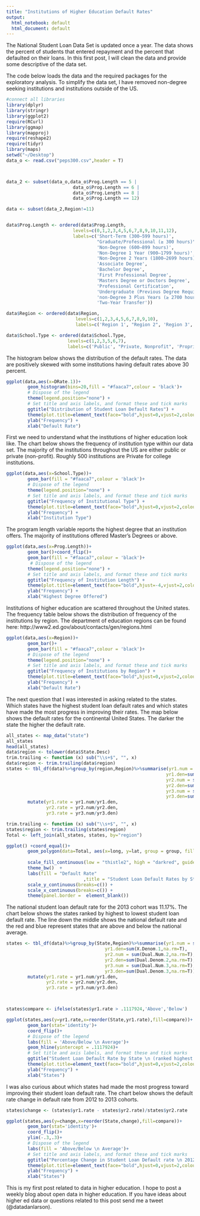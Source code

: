 ```yaml
---
title: "Institutions of Higher Education Default Rates"
output:
  html_notebook: default
  html_document: default
---
```


The National Student Loan Data Set is updated once a year. The data shows the percent of students that entered repayment and the percent that defaulted on their loans. In this first post, I will clean the data and provide some descriptive of the data set. 

The code below loads the data and the required packages for the exploratory analysis. To simplify the data set, I have removed non-degree seeking institutions and institutions outside of the US.

```r
#connect all libraries
library(dplyr)
library(stringr)
library(ggplot2)
require(RCurl)
library(ggmap)
library(mapproj)
require(reshape2)
require(tidyr)
library(maps)
setwd("~/Desktop")
data_o <- read.csv("peps300.csv",header = T)



data_2 <- subset(data_o,data_o$Prog.Length == 5 | 
                         data_o$Prog.Length == 6 | 
                         data_o$Prog.Length == 8 | 
                         data_o$Prog.Length == 12)

data <- subset(data_2,Region!=11)


data$Prog.Length <- ordered(data$Prog.Length,
                         levels=c(0,1,2,3,4,5,6,7,8,9,10,11,12),
                         labels=c('Short-Term (300–599 hours)', 
                                  "Graduate/Professional (≥ 300 hours)", 
                                  'Non-Degree (600–899 hours)',
                                  'Non-Degree 1 Year (900–1799 hours)',
                                  'Non-Degree 2 Years (1800–2699 hours)', 
                                  'Associate Degree',
                                  'Bachelor Degree',
                                  'First Professional Degree',
                                  'Masters Degree or Doctors Degree',
                                  'Professional Certification',
                                  'Undergraduate (Previous Degree Required)',
                                  'non-Degree 3 Plus Years (≥ 2700 hours)',
                                  'Two-Year Transfer'))

data$Region <- ordered(data$Region,
                          levels=c(1,2,3,4,5,6,7,8,9,10),
                          labels=c('Region 1', "Region 2", 'Region 3','Region 4','Region 5', 'Region 6','Region 7','Region 8','Region 9','Region 10'))

data$School.Type <- ordered(data$School.Type,
                       levels=c(1,2,3,5,6,7),
                       labels=c('Public', "Private, Nonprofit", 'Proprietary','Foreign public','Foreign private', 'Foreign For-Profit'))

```

The histogram below shows the distribution of the default rates. The data are positively skewed with some institutions having default rates above 30 percent. 

```r
ggplot(data,aes(x=DRate.1))+
        geom_histogram(bins=20,fill = "#faaca7",colour = 'black')+
        # Dispose of the legend
        theme(legend.position="none") +
        # Set title and axis labels, and format these and tick marks
        ggtitle("Distribution of Student Loan Default Rates") +
        theme(plot.title=element_text(face="bold",hjust=0,vjust=2,colour="#3C3C3C",size=20)) +
        ylab("Frequency") +
        xlab("Default Rate")  


```

First we need to understand what the institutions of higher education look like. The chart below shows the frequency of institution type within our data set. The majority of the institutions throughout the US are either public or private (non-profit). Roughly 500 institutions are Private for college institutions. 

```r
ggplot(data,aes(x=School.Type))+
        geom_bar(fill = "#faaca7",colour = 'black')+
        # Dispose of the legend
        theme(legend.position="none") +
        # Set title and axis labels, and format these and tick marks
        ggtitle("Frequency of Institutional Type") +
        theme(plot.title=element_text(face="bold",hjust=0,vjust=2,colour="#3C3C3C",size=20)) +
        ylab("Frequency") +
        xlab("Institution Type")  
```

The program length variable reports the highest degree that an institution offers. The majority of institutions offered Master's Degrees or above. 

```r
ggplot(data,aes(x=Prog.Length))+
        geom_bar()+coord_flip()+
        geom_bar(fill = "#faaca7",colour = 'black')+
         # Dispose of the legend
        theme(legend.position="none") +
        # Set title and axis labels, and format these and tick marks
        ggtitle("Frequency of Institution Length") +
        theme(plot.title=element_text(face="bold",hjust=-4,vjust=2,colour="#3C3C3C",size=15)) +
        ylab("Frequency") +
        xlab("Highest Degree Offered") 
```

Institutions of higher education are scattered throughout the United states. The frequency table below shows the distribution of frequency of the institutions by region. The department of education regions can be found here: http://www2.ed.gov/about/contacts/gen/regions.html

```r
ggplot(data,aes(x=Region))+
        geom_bar()+
        geom_bar(fill = "#faaca7",colour = 'black')+
        # Dispose of the legend
        theme(legend.position="none") +
        # Set title and axis labels, and format these and tick marks
        ggtitle("Frequency of Institutions by Region") +
        theme(plot.title=element_text(face="bold",hjust=0,vjust=2,colour="#3C3C3C",size=15)) +
        ylab("Frequency") +
        xlab("Default Rate") 
```

The next question that I was interested in asking related to the states. Which states have the highest student loan default rates and which states have made the most progress in improving their rates. The map below shows the default rates for the continental United States. The darker the state the higher the default rate. 


```r
all_states <- map_data("state")
all_states
head(all_states)
data$region <- tolower(data$State.Desc)
trim.trailing <- function (x) sub("\\s+$", "", x)
data$region <- trim.trailing(data$region)
states <- tbl_df(data)%>%group_by(region,Region)%>%summarise(yr1.num = sum(X.Num.1,na.rm=T),
                                                            yr1.den=sum(X.Denom.1,na.rm=T),
                                                            yr2.num = sum(Dual.Num.2,na.rm=T),
                                                            yr2.den=sum(Dual.Denom.2,na.rm=T),
                                                            yr3.num = sum(Dual.Num.3,na.rm=T),
                                                            yr3.den=sum(Dual.Denom.3,na.rm=T))%>%
        mutate(yr1.rate = yr1.num/yr1.den,
               yr2.rate = yr2.num/yr2.den,
               yr3.rate = yr3.num/yr3.den)

trim.trailing <- function (x) sub("\\s+$", "", x)
states$region <- trim.trailing(states$region)
Total <- left_join(all_states, states, by="region")

ggplot() +coord_equal()+
        geom_polygon(data=Total, aes(x=long, y=lat, group = group, fill=Total$yr1.rate),colour="white") + 
        
        scale_fill_continuous(low = "thistle2", high = "darkred", guide="colorbar") + 
        theme_bw()  + 
        labs(fill = "Default Rate" 
                             ,title = "Student Loan Default Rates by State, 2013 Cohort", x="", y="")+
        scale_y_continuous(breaks=c()) + 
        scale_x_continuous(breaks=c()) + 
        theme(panel.border =  element_blank())


```


The national student loan default rate for the 2013 cohort was 11.17%. The chart below shows the states ranked by highest to lowest student loan default rate. The line down the middle shows the national default rate and the red and blue represent states that are above and below the national average. 

```r
states <- tbl_df(data)%>%group_by(State,Region)%>%summarise(yr1.num = sum(X.Num.1,na.rm=T),
                                     yr1.den=sum(X.Denom.1,na.rm=T),
                                     yr2.num = sum(Dual.Num.2,na.rm=T),
                                     yr2.den=sum(Dual.Denom.2,na.rm=T),
                                     yr3.num = sum(Dual.Num.3,na.rm=T),
                                     yr3.den=sum(Dual.Denom.3,na.rm=T))%>%
        mutate(yr1.rate = yr1.num/yr1.den,
               yr2.rate = yr2.num/yr2.den,
               yr3.rate = yr3.num/yr3.den)



states$compare <- ifelse(states$yr1.rate > .1117924,'Above','Below')

ggplot(states,aes(y=yr1.rate,x=reorder(State,yr1.rate),fill=compare))+
        geom_bar(stat='identity')+
        coord_flip()+
        # Dispose of the legend
        labs(fill = 'Above/Below \n Average')+
        geom_hline(yintercept = .1117924)+
        # Set title and axis labels, and format these and tick marks
        ggtitle("Student Loan Default Rate by State \n (ranked highest to lowest)") +
        theme(plot.title=element_text(face="bold",hjust=0,vjust=2,colour="#3C3C3C",size=15)) +
        ylab("Frequency") +
        xlab("States") 
```

I was also curious about which states had made the most progress toward improving their student loan default rate. The chart below shows the default rate change in default rate from 2012 to 2013 cohorts. 

```r
states$change <- (states$yr1.rate - states$yr2.rate)/states$yr2.rate

ggplot(states,aes(y=change,x=reorder(State,change),fill=compare))+
        geom_bar(stat='identity')+
        coord_flip()+
        ylim(-.3,.3)+
        # Dispose of the legend
        labs(fill = 'Above/Below \n Average')+
        # Set title and axis labels, and format these and tick marks
        ggtitle("Percentage Change in Student Loan Default rate \n 2012 to 2013 cohort") +
        theme(plot.title=element_text(face="bold",hjust=0,vjust=2,colour="#3C3C3C",size=15)) +
        ylab("Frequency") +
        xlab("States") 
```

This is my first post related to data in higher education. I hope to post a weekly blog about open data in higher education. If you have ideas about higher ed data or questions related to this post send me a tweet (@datadanlarson). 
